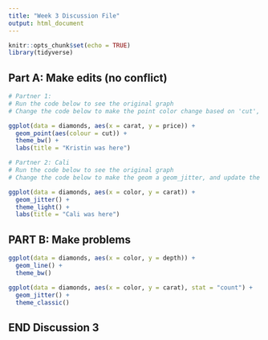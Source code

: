 ```yaml
---
title: "Week 3 Discussion File"
output: html_document
---
```


```r
knitr::opts_chunk$set(echo = TRUE)
library(tidyverse)
```

## Part A: Make edits (no conflict)

```r
# Partner 1: 
# Run the code below to see the original graph
# Change the code below to make the point color change based on 'cut', and update the theme to theme_bw(). Update the title to include your first name. 

ggplot(data = diamonds, aes(x = carat, y = price)) +
  geom_point(aes(colour = cut)) +
  theme_bw() +
  labs(title = "Kristin was here")
```

```r
# Partner 2: Cali 
# Run the code below to see the original graph
# Change the code below to make the geom a geom_jitter, and update the theme to theme_light. Update the title to include your first name. 

ggplot(data = diamonds, aes(x = color, y = carat)) +
  geom_jitter() +
  theme_light() +
  labs(title = "Cali was here")
```

## PART B: Make problems

```r
ggplot(data = diamonds, aes(x = color, y = depth)) +
  geom_line() +
  theme_bw()
```

```r
ggplot(data = diamonds, aes(x = color, y = carat), stat = "count") +
  geom_jitter() +
  theme_classic()
```

## END Discussion 3

